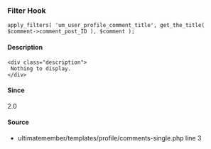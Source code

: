 
<UMBreadCrumb type="filter"/>

### Filter Hook    
    
```
apply_filters( 'um_user_profile_comment_title', get_the_title( $comment->comment_post_ID ), $comment );
```

#### Description
    <div class="description">
     Nothing to display.
    </div>

#### Since
<div class="description">
2.0
</div>

#### Source
  - <Link href="https://github.com/ultimatemember/ultimatemember/tree/2.5.0/templates/profile/comments-single.php#L3">ultimatemember/templates/profile/comments-single.php</Link> <Link href="https://github.com/ultimatemember/ultimatemember/tree/2.5.0/templates/profile/comments-single.php#L3">line 3</Link>


